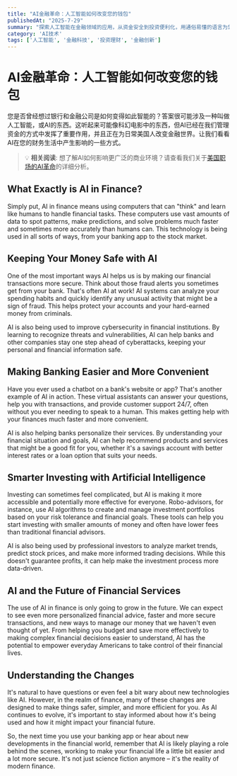 ```yaml
---
title: "AI金融革命：人工智能如何改变您的钱包"
publishedAt: "2025-7-29"
summary: "探索人工智能在金融领域的应用，从资金安全到投资便利化，用通俗易懂的语言为您详细解读。"
category: 'AI技术'
tags: ['人工智能', '金融科技', '投资理财', '金融创新']
---
```


# AI金融革命：人工智能如何改变您的钱包

您是否曾经想过银行和金融公司是如何变得如此智能的？答案很可能涉及一种叫做人工智能，或AI的东西。这听起来可能像科幻电影中的东西，但AI已经在我们管理资金的方式中发挥了重要作用，并且正在为日常美国人改变金融世界。让我们看看AI在您的财务生活中产生影响的一些方式。

> 💡 **相关阅读**: 想了解AI如何影响更广泛的商业环境？请查看我们关于[美国职场的AI革命](/blog/ai-revolution-american-workplaces)的详细分析。

## What Exactly is AI in Finance?

Simply put, AI in finance means using computers that can "think" and learn like humans to handle financial tasks. These computers use vast amounts of data to spot patterns, make predictions, and solve problems much faster and sometimes more accurately than humans can. This technology is being used in all sorts of ways, from your banking app to the stock market.

## Keeping Your Money Safe with AI

One of the most important ways AI helps us is by making our financial transactions more secure. Think about those fraud alerts you sometimes get from your bank. That's often AI at work! AI systems can analyze your spending habits and quickly identify any unusual activity that might be a sign of fraud. This helps protect your accounts and your hard-earned money from criminals.

AI is also being used to improve cybersecurity in financial institutions. By learning to recognize threats and vulnerabilities, AI can help banks and other companies stay one step ahead of cyberattacks, keeping your personal and financial information safe.

## Making Banking Easier and More Convenient

Have you ever used a chatbot on a bank's website or app? That's another example of AI in action. These virtual assistants can answer your questions, help you with transactions, and provide customer support 24/7, often without you ever needing to speak to a human. This makes getting help with your finances much faster and more convenient.

AI is also helping banks personalize their services. By understanding your financial situation and goals, AI can help recommend products and services that might be a good fit for you, whether it's a savings account with better interest rates or a loan option that suits your needs.

## Smarter Investing with Artificial Intelligence

Investing can sometimes feel complicated, but AI is making it more accessible and potentially more effective for everyone. Robo-advisors, for instance, use AI algorithms to create and manage investment portfolios based on your risk tolerance and financial goals. These tools can help you start investing with smaller amounts of money and often have lower fees than traditional financial advisors.

AI is also being used by professional investors to analyze market trends, predict stock prices, and make more informed trading decisions. While this doesn't guarantee profits, it can help make the investment process more data-driven.

## AI and the Future of Financial Services

The use of AI in finance is only going to grow in the future. We can expect to see even more personalized financial advice, faster and more secure transactions, and new ways to manage our money that we haven't even thought of yet. From helping you budget and save more effectively to making complex financial decisions easier to understand, AI has the potential to empower everyday Americans to take control of their financial lives.

## Understanding the Changes

It's natural to have questions or even feel a bit wary about new technologies like AI. However, in the realm of finance, many of these changes are designed to make things safer, simpler, and more efficient for you. As AI continues to evolve, it's important to stay informed about how it's being used and how it might impact your financial future.

So, the next time you use your banking app or hear about new developments in the financial world, remember that AI is likely playing a role behind the scenes, working to make your financial life a little bit easier and a lot more secure. It's not just science fiction anymore – it's the reality of modern finance.
